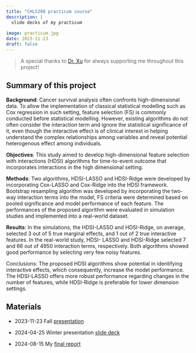 ```yaml
---
title: "CHL5208 practicum course"
description: |
  slide decks of my practicum
  
image: practicum.jpg
date: 2023-11-23
draft: false
---
```

> A special thanks to [Dr. Xu](https://www.uhnresearch.ca/researcher/wei-xu) for always supporting me throughout this project!


## Summary of this project

**Background**: Cancer survival analysis often confronts high-dimensional data. To allow the implementation of classical statistical modelling such as Cox regression in such setting, feature selection (FS) is commonly conducted before statistical modelling. However, existing algorithms do not often consider the interaction term and ignore the statistical significance of it, even though the interactive effect is of clinical interest in helping understand the complex
relationships among variables and reveal potential heterogenous effect among individuals.

**Objectives**: This study aimed to develop high-dimensional feature selection with interactions (HDSI) algorithms for time-to-event outcome that incorporates interactions in the high dimensional setting.

**Methods**: Two algorithms, HDSI-LASSO and HDSI-Ridge were developed by incorporating Cox-LASSO and Cox-Ridge into the HDSI framework. Bootstrap resampling algorithm was developed by incorporating the two-way interaction terms into the model, FS criteria were determined based on pooled significance and model performance of each feature. The performances of the proposed algorithm were evaluated in simulation studies and implemented into a real-world dataset.

**Results**: In the simulations, the HDSI-LASSO and HDSI-Ridge, on average, selected 3 out of 5 true marginal effects, and 1 out of 2 true interactive features. In the real-world study, HDSI- LASSO and HDSI-Ridge selected 7 and 66 out of 4950 interaction terms, respectively. Both algorithms showed good performance by selecting very few noisy features.

Conclusions: The proposed HDSI algorithms show potential in identifying interactive effects, which consequently, increase the model performance. The HDSI-LASSO offers more robust performance regarding changes in the number of features, while HDSI-Ridge is preferable for lower dimension settings.

## Materials
- 2023-11-23 Fall [presentation](static/slides/5208present1116.html#1)

- 2024-04-25 Winter presentation [slide deck](CHL5208_LinYu_winter_term0425.pdf)

- 2024-08-15 My [final report](FinalReport_LinYu.pdf)




